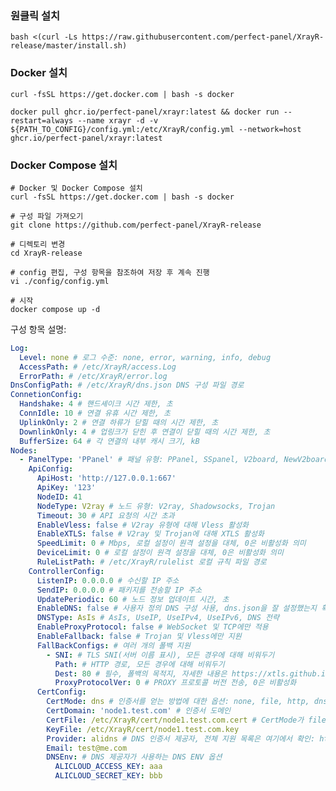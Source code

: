 ### 원클릭 설치

```shell
bash <(curl -Ls https://raw.githubusercontent.com/perfect-panel/XrayR-release/master/install.sh)
```

### Docker 설치

```
curl -fsSL https://get.docker.com | bash -s docker

docker pull ghcr.io/perfect-panel/xrayr:latest && docker run --restart=always --name xrayr -d -v ${PATH_TO_CONFIG}/config.yml:/etc/XrayR/config.yml --network=host ghcr.io/perfect-panel/xrayr:latest
```

### Docker Compose 설치

```
# Docker 및 Docker Compose 설치
curl -fsSL https://get.docker.com | bash -s docker

# 구성 파일 가져오기
git clone https://github.com/perfect-panel/XrayR-release

# 디렉토리 변경
cd XrayR-release

# config 편집, 구성 항목을 참조하여 저장 후 계속 진행
vi ./config/config.yml

# 시작
docker compose up -d
```

구성 항목 설명:

```yaml
Log:
  Level: none # 로그 수준: none, error, warning, info, debug
  AccessPath: # /etc/XrayR/access.Log
  ErrorPath: # /etc/XrayR/error.log
DnsConfigPath: # /etc/XrayR/dns.json DNS 구성 파일 경로
ConnetionConfig:
  Handshake: 4 # 핸드셰이크 시간 제한, 초
  ConnIdle: 10 # 연결 유휴 시간 제한, 초
  UplinkOnly: 2 # 연결 하류가 닫힐 때의 시간 제한, 초
  DownlinkOnly: 4 # 업링크가 닫힌 후 연결이 닫힐 때의 시간 제한, 초
  BufferSize: 64 # 각 연결의 내부 캐시 크기, kB
Nodes:
  - PanelType: 'PPanel' # 패널 유형: PPanel, SSpanel, V2board, NewV2board, PMpanel, Proxypanel, V2RaySocks
    ApiConfig:
      ApiHost: 'http://127.0.0.1:667'
      ApiKey: '123'
      NodeID: 41
      NodeType: V2ray # 노드 유형: V2ray, Shadowsocks, Trojan
      Timeout: 30 # API 요청의 시간 초과
      EnableVless: false # V2ray 유형에 대해 Vless 활성화
      EnableXTLS: false # V2ray 및 Trojan에 대해 XTLS 활성화
      SpeedLimit: 0 # Mbps, 로컬 설정이 원격 설정을 대체, 0은 비활성화 의미
      DeviceLimit: 0 # 로컬 설정이 원격 설정을 대체, 0은 비활성화 의미
      RuleListPath: # /etc/XrayR/rulelist 로컬 규칙 파일 경로
    ControllerConfig:
      ListenIP: 0.0.0.0 # 수신할 IP 주소
      SendIP: 0.0.0.0 # 패키지를 전송할 IP 주소
      UpdatePeriodic: 60 # 노드 정보 업데이트 시간, 초
      EnableDNS: false # 사용자 정의 DNS 구성 사용, dns.json을 잘 설정했는지 확인
      DNSType: AsIs # AsIs, UseIP, UseIPv4, UseIPv6, DNS 전략
      EnableProxyProtocol: false # WebSocket 및 TCP에만 적용
      EnableFallback: false # Trojan 및 Vless에만 지원
      FallBackConfigs: # 여러 개의 폴백 지원
        - SNI: # TLS SNI(서버 이름 표시), 모든 경우에 대해 비워두기
          Path: # HTTP 경로, 모든 경우에 대해 비워두기
          Dest: 80 # 필수, 폴백의 목적지, 자세한 내용은 https://xtls.github.io/config/fallback/ 참조.
          ProxyProtocolVer: 0 # PROXY 프로토콜 버전 전송, 0은 비활성화
      CertConfig:
        CertMode: dns # 인증서를 얻는 방법에 대한 옵션: none, file, http, dns. "none"을 선택하면 tls 구성이 강제로 비활성화됩니다.
        CertDomain: 'node1.test.com' # 인증서 도메인
        CertFile: /etc/XrayR/cert/node1.test.com.cert # CertMode가 file인 경우 제공
        KeyFile: /etc/XrayR/cert/node1.test.com.key
        Provider: alidns # DNS 인증서 제공자, 전체 지원 목록은 여기에서 확인: https://go-acme.github.io/lego/dns/
        Email: test@me.com
        DNSEnv: # DNS 제공자가 사용하는 DNS ENV 옵션
          ALICLOUD_ACCESS_KEY: aaa
          ALICLOUD_SECRET_KEY: bbb
```



<Giscus />
